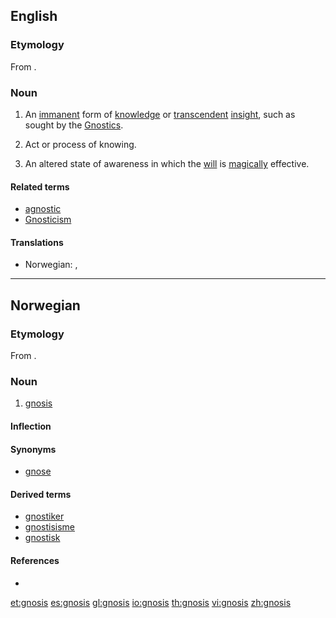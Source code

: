 ==English==

===Etymology===
From {{etyl|grc}} {{term|lang=grc|sc=polytonic|γνῶσις|tr=gnósis||knowledge}}.

===Noun===
{{wikipedia}}
{{en-noun|gnoses}}

# {{gnosticism}} An [[immanent]] form of [[knowledge]] or [[transcendent]] [[insight]], such as sought by the [[Gnostic]]s.
# Act or process of knowing.
# {{occult}} An altered state of awareness in which the [[will]] is [[magically]] effective.

====Related terms====
* [[agnostic]]
* [[Gnosticism]]

====Translations====
{{trans-top|gnosis}}
* Norwegian: {{t-|no|gnose|m}}, {{t-|no|gnosis|m}}
{{trans-mid}}
{{trans-bottom}}

----

==Norwegian==

===Etymology===
From {{etyl|grc|no}} {{term|lang=grc|sc=polytonic|γνῶσις|tr=gnósis||knowledge}}.

===Noun===
{{infl|no|noun|g=m}}

# {{gnosticism|singulare tantum|lang=no}} [[gnosis]]

====Inflection====
{{no-noun-infl|nb-class=m1|nn-class=n1}}

====Synonyms====
* [[gnose]]

====Derived terms====
* [[gnostiker]]
* [[gnostisisme]]
* [[gnostisk]]

====References====
* {{R:Ordnett}}

[[et:gnosis]]
[[es:gnosis]]
[[gl:gnosis]]
[[io:gnosis]]
[[th:gnosis]]
[[vi:gnosis]]
[[zh:gnosis]]